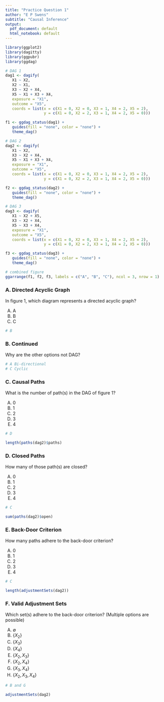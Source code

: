 ```yaml
---
title: "Practice Question 1"
author: "E P Swens"
subtitle: "Causal Inference"
output:
  pdf_document: default
  html_notebook: default
---
```


```r
library(ggplot2)
library(dagitty)
library(ggpubr)
library(ggdag)

# DAG 1
dag1 <- dagify(
   X1 ~ X2,
   X2 ~ X1,
   X3 ~ X2 + X4,
   X5 ~ X1 + X3 + X4,
   exposure = "X1",
   outcome = "X5",
   coords = list(x = c(X1 = 0, X2 = 0, X3 = 1, X4 = 2, X5 = 2),
                 y = c(X1 = 0, X2 = 2, X3 = 1, X4 = 2, X5 = 0)))

f1 <- ggdag_status(dag1) + 
   guides(fill = "none", color = "none") + 
   theme_dag()

# DAG 2
dag2 <- dagify(
   X1 ~ X2,
   X3 ~ X2 + X4,
   X5 ~ X1 + X3 + X4,
   exposure = "X1",
   outcome = "X5",
   coords = list(x = c(X1 = 0, X2 = 0, X3 = 1, X4 = 2, X5 = 2),
                 y = c(X1 = 0, X2 = 2, X3 = 1, X4 = 2, X5 = 0)))

f2 <- ggdag_status(dag2) + 
   guides(fill = "none", color = "none") + 
   theme_dag()

# DAG 3
dag3 <- dagify(
   X1 ~ X2 + X5,
   X3 ~ X2 + X4,
   X5 ~ X3 + X4,
   exposure = "X1",
   outcome = "X5",
   coords = list(x = c(X1 = 0, X2 = 0, X3 = 1, X4 = 2, X5 = 2),
                 y = c(X1 = 0, X2 = 2, X3 = 1, X4 = 2, X5 = 0)))

f3 <- ggdag_status(dag3) + 
   guides(fill = "none", color = "none") + 
   theme_dag()

# combined figure
ggarrange(f1, f2, f3, labels = c("A", "B", "C"), ncol = 3, nrow = 1)

```

### A. Directed Acyclic Graph

In figure 1, which diagram represents a directed acyclic graph?

A) A
B) B
C) C

```r
# B
```


### B. Continued 

Why are the other options not DAG?

```r
# A Bi-directional 
# C Cyclic
```


### C. Causal Paths

What is the number of path(s) in the DAG of figure 1?

A) 0
B) 1
C) 2
D) 3
E) 4

```r
# D

length(paths(dag2)$paths)
```

### D. Closed Paths

How many of those path(s) are closed?

A) 0
B) 1
C) 2
D) 3
E) 4

```r
# C

sum(paths(dag2)$open)
```

### E. Back-Door Criterion 

How many paths adhere to the back-door criterion?

A) 0
B) 1
C) 2
D) 3
E) 4

```r
# C

length(adjustmentSets(dag2))
```

### F. Valid Adjustment Sets

Which set(s) adhere to the back-door criterion? (Multiple options are possible)

A) $\emptyset$
B) $\{X_2\}$
C) $\{X_3\}$
D) $\{X_4\}$
E) $\{X_2,X_3\}$
F) $\{X_2,X_4\}$
G) $\{X_3,X_4\}$
H) $\{X_2,X_3,X_4\}$

```r
# B and G

adjustmentSets(dag2)
```
